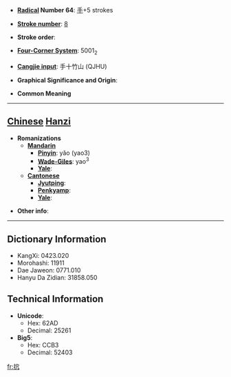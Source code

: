 * '''[[Wiktionary:Chinese radical index| Radical]] Number 64''': [[Wiktionary:Chinese radical index 手|手]]+5 strokes

* '''[[Wiktionary:Chinese total strokes index|Stroke number]]''': [[Wiktionary:Chinese total strokes index 8|8]]

* '''Stroke order''': 

* '''[[Wiktionary:Chinese four corner index|Four-Corner System]]''': 5001<sub>2</sub>

* '''[[Wiktionary:Chinese Cangjie index|Cangjie input]]''': 手十竹山 (QJHU)

* '''Graphical Significance and Origin''': 

* '''Common Meaning'''

----

== [[Chinese]] [[Hanzi]] ==

* '''Romanizations'''
** '''[[Mandarin]]'''
*** '''[[Pinyin]]''': yǎo (yao3)
*** '''[[Wade-Giles]]''': yao<sup>3</sup>
*** '''[[Yale]]''': 
** '''[[Cantonese]]'''
*** '''[[Jyutping]]''':
*** '''[[Penkyamp]]''': 
*** '''[[Yale]]''': 

* '''Other info''': 

----

== Dictionary Information ==

* KangXi: 0423.020
* Morohashi: 11911
* Dae Jaweon: 0771.010
* Hanyu Da Zidian: 31858.050

== Technical Information ==

* '''Unicode''':
** Hex: 62AD
** Decimal: 25261
* '''Big5''':
** Hex: CCB3
** Decimal: 52403

[[fr:抭]]